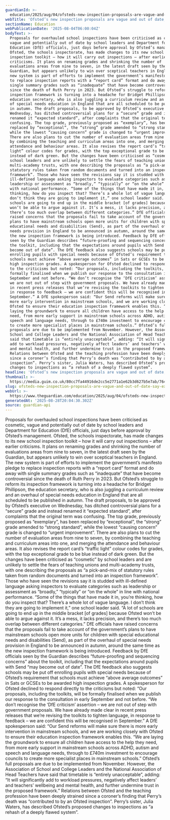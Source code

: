 ```yaml
---
guardianId: >-
  education/2025/aug/04/ofsteds-new-inspection-proposals-are-vague-and-out-of-date-say-experts
webTitle: 'Ofsted’s new inspection proposals are vague and out of date, say experts'
sectionName: Education
webPublicationDate: '2025-08-04T06:00:04Z'
bodyText: >-
  Proposals for overhauled school inspections have been criticised as cosmetic,
  vague and potentially out of date by school leaders and Department for
  Education (DfE) officials, just days before approval by Ofsted’s management.
  Ofsted, the schools inspectorate, has made changes to its new school
  inspection toolkit – how it will carry out inspections – after earlier
  criticisms. It plans on renaming grades and shrinking the number of
  evaluations areas from nine to seven, in the latest draft seen by the
  Guardian, but appears unlikely to win over sceptical teachers in England. The
  new system is part of efforts to implement the government’s manifesto pledge
  to replace inspection reports with a “report card” format and do away with
  single summary grades such as “inadequate” that have become controversial
  since the death of Ruth Perry in 2023. But Ofsted’s struggle to reform its
  inspection framework is turning into a headache for Bridget Phillipson, the
  education secretary, who is also juggling a curriculum review and an overhaul
  of special needs education in England that are all scheduled to be published
  in autumn. The draft proposals, to be approved by Ofsted’s executive on
  Wednesday, has ditched controversial plans for a “secure” grade and instead
  renamed it “expected standard”, after complaints that the original term was
  confusing. The top grade, previously proposed as “exemplary”, has been
  replaced by “exceptional”, the “strong” grade amended to “strong standard”,
  while the lowest “causing concern” grade is changed to “urgent improvement”.
  There are also plans to cut the number of evaluation areas from nine to seven,
  by combining the teaching and curriculum areas into one, and merging the
  attendance and behaviour areas. It also revises the report card’s “traffic
  light” colour codes for grades, with the top exceptional grade to be blue
  instead of dark green. But the changes have been criticised as “cosmetic” by
  school leaders and are unlikely to settle the fears of teaching unions and
  multi-academy trusts, with one describing the proposals as “a pick-and-mix of
  statutory rules taken from random documents and turned into an inspection
  framework”. Those who have seen the revisions say it is studded with
  ill-defined language asking inspectors to evaluate categories such as
  leadership or assessment as “broadly,” “typically” or “on the whole” in line
  with national performance. “Some of the things that have made it in, you’re
  thinking, how do you inspect that? There’s a whole lot of vague language. I
  don’t think they are going to implement it,” one school leader said. “A lot of
  schools are going to end up in the middle bracket [of grades] because Ofsted
  won’t be able to argue against it. It’s a mess, it lacks precision, and
  there’s too much overlap between different categories.” DfE officials have
  raised concerns that the proposals fail to take account of the government’s
  plans to have mainstream schools open more units for children with special
  educational needs and disabilities (Send), as part of the overhaul of special
  needs provision in England to be announced in autumn, around the same time as
  the new inspection framework is being introduced. Feedback by DfE officials
  seen by the Guardian describes “future-proofing and sequencing concerns” about
  the toolkit, including that the expectations around pupils with Send “may
  become out of date”. The DfE feedback also suggests schools may be put off
  enrolling pupils with special needs because of Ofsted’s requirement that
  schools must achieve “above average outcomes” in Sats or GCSEs to be awarded
  high inspection grades. A spokesperson for Ofsted declined to respond directly
  to the criticisms but noted: “Our proposals, including the toolkits, will be
  formally finalised when we publish our response to the consultation in early
  September and not before. “We don’t recognise the ‘DfE criticism’ assertion –
  we are not out of step with government proposals. We have already made clear
  in recent press releases that we’re revising the toolkits to tighten language,
  in response to feedback – we are confident this will be recognised in
  September.” A DfE spokesperson said: “Our Send reforms will make sure there is
  more early intervention in mainstream schools, and we are working closely with
  Ofsted to ensure their education inspection framework enables this. “We are
  laying the groundwork to ensure all children have access to the help they
  need, from more early support in mainstream schools across ADHD, autism and
  speech and language needs, through to £740m investment to encourage councils
  to create more specialist places in mainstream schools.” Ofsted’s full
  proposals are due to be implemented from November. However, the Association of
  School and College Leaders and the National Association of Head Teachers have
  said that timetable is “entirely unacceptable”, adding: “It will significantly
  add to workload pressures, negatively affect leaders’ and teachers’ wellbeing
  and mental health, and further undermine trust in the proposed framework.”
  Relations between Ofsted and the teaching profession have been deeply strained
  since a coroner’s finding that Perry’s death was “contributed to by an Ofsted
  inspection”. Perry’s sister, Julia Waters, has described Ofsted’s proposed
  changes to inspections as “a rehash of a deeply flawed system”.
headline: 'Ofsted’s new inspection proposals are vague and out of date, say experts'
thumbnail: >-
  https://media.guim.co.uk/80cc7fa44916de2cc5e2771a1e62b3d627b5e7ab/764_0_4588_3670/500.jpg
slug: ofsteds-new-inspection-proposals-are-vague-and-out-of-date-say-experts
webUrl: >-
  https://www.theguardian.com/education/2025/aug/04/ofsteds-new-inspection-proposals-are-vague-and-out-of-date-say-experts
generatedAt: '2025-08-28T20:04:30.302Z'
source: guardian-api
---
```

Proposals for overhauled school inspections have been criticised as cosmetic, vague and potentially out of date by school leaders and Department for Education (DfE) officials, just days before approval by Ofsted’s management. Ofsted, the schools inspectorate, has made changes to its new school inspection toolkit – how it will carry out inspections – after earlier criticisms. It plans on renaming grades and shrinking the number of evaluations areas from nine to seven, in the latest draft seen by the Guardian, but appears unlikely to win over sceptical teachers in England. The new system is part of efforts to implement the government’s manifesto pledge to replace inspection reports with a “report card” format and do away with single summary grades such as “inadequate” that have become controversial since the death of Ruth Perry in 2023. But Ofsted’s struggle to reform its inspection framework is turning into a headache for Bridget Phillipson, the education secretary, who is also juggling a curriculum review and an overhaul of special needs education in England that are all scheduled to be published in autumn. The draft proposals, to be approved by Ofsted’s executive on Wednesday, has ditched controversial plans for a “secure” grade and instead renamed it “expected standard”, after complaints that the original term was confusing. The top grade, previously proposed as “exemplary”, has been replaced by “exceptional”, the “strong” grade amended to “strong standard”, while the lowest “causing concern” grade is changed to “urgent improvement”. There are also plans to cut the number of evaluation areas from nine to seven, by combining the teaching and curriculum areas into one, and merging the attendance and behaviour areas. It also revises the report card’s “traffic light” colour codes for grades, with the top exceptional grade to be blue instead of dark green. But the changes have been criticised as “cosmetic” by school leaders and are unlikely to settle the fears of teaching unions and multi-academy trusts, with one describing the proposals as “a pick-and-mix of statutory rules taken from random documents and turned into an inspection framework”. Those who have seen the revisions say it is studded with ill-defined language asking inspectors to evaluate categories such as leadership or assessment as “broadly,” “typically” or “on the whole” in line with national performance. “Some of the things that have made it in, you’re thinking, how do you inspect that? There’s a whole lot of vague language. I don’t think they are going to implement it,” one school leader said. “A lot of schools are going to end up in the middle bracket [of grades] because Ofsted won’t be able to argue against it. It’s a mess, it lacks precision, and there’s too much overlap between different categories.” DfE officials have raised concerns that the proposals fail to take account of the government’s plans to have mainstream schools open more units for children with special educational needs and disabilities (Send), as part of the overhaul of special needs provision in England to be announced in autumn, around the same time as the new inspection framework is being introduced. Feedback by DfE officials seen by the Guardian describes “future-proofing and sequencing concerns” about the toolkit, including that the expectations around pupils with Send “may become out of date”. The DfE feedback also suggests schools may be put off enrolling pupils with special needs because of Ofsted’s requirement that schools must achieve “above average outcomes” in Sats or GCSEs to be awarded high inspection grades. A spokesperson for Ofsted declined to respond directly to the criticisms but noted: “Our proposals, including the toolkits, will be formally finalised when we publish our response to the consultation in early September and not before. “We don’t recognise the ‘DfE criticism’ assertion – we are not out of step with government proposals. We have already made clear in recent press releases that we’re revising the toolkits to tighten language, in response to feedback – we are confident this will be recognised in September.” A DfE spokesperson said: “Our Send reforms will make sure there is more early intervention in mainstream schools, and we are working closely with Ofsted to ensure their education inspection framework enables this. “We are laying the groundwork to ensure all children have access to the help they need, from more early support in mainstream schools across ADHD, autism and speech and language needs, through to £740m investment to encourage councils to create more specialist places in mainstream schools.” Ofsted’s full proposals are due to be implemented from November. However, the Association of School and College Leaders and the National Association of Head Teachers have said that timetable is “entirely unacceptable”, adding: “It will significantly add to workload pressures, negatively affect leaders’ and teachers’ wellbeing and mental health, and further undermine trust in the proposed framework.” Relations between Ofsted and the teaching profession have been deeply strained since a coroner’s finding that Perry’s death was “contributed to by an Ofsted inspection”. Perry’s sister, Julia Waters, has described Ofsted’s proposed changes to inspections as “a rehash of a deeply flawed system”.
